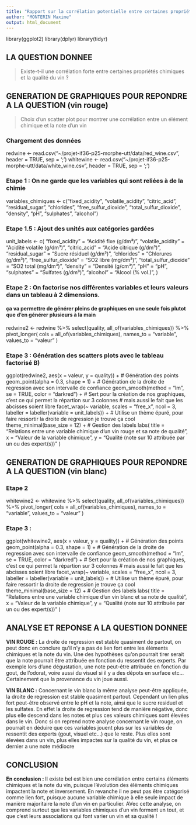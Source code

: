 ```yaml
---
title: "Rapport sur la corrélation potentielle entre certaines propriétés chimiques et la qualité du vin"
author: "MONTERIN Maxime"
output: html_document
---
```


library(ggplot2)
library(dplyr)
library(tidyr)

## **LA QUESTION DONNEE**

> Existe-t-il une corrélation forte entre certaines propriétés chimiques et la qualité du vin ?

## **GENERATION DE GRAPHIQUES POUR REPONDRE A LA QUESTION (vin rouge)**

> Choix d'un scatter plot pour montrer une corrélation entre un élément chimique et la note d'un vin


### Chargement des données
redwine <- read.csv("~/projet-if36-p25-morphe-utt/data/red_wine.csv", header = TRUE, sep = ';')
whitewine <- read.csv("~/projet-if36-p25-morphe-utt/data/white_wine.csv", header = TRUE, sep = ';')


### Etape 1 : On ne garde que les variables qui sont reliées à de la chimie
variables_chimiques <- c("fixed_acidity", "volatile_acidity", "citric_acid",
              "residual_sugar", "chlorides", "free_sulfur_dioxide",
              "total_sulfur_dioxide", "density", "pH", "sulphates", "alcohol")

### Etape 1.5 : Ajout des unités aux catégories gardées
unit_labels <- c(
  "fixed_acidity"         = "Acidité fixe (g/dm³)",
  "volatile_acidity"      = "Acidité volatile (g/dm³)",
  "citric_acid"           = "Acide citrique (g/dm³)",
  "residual_sugar"        = "Sucre résiduel (g/dm³)",
  "chlorides"             = "Chlorures (g/dm³)",
  "free_sulfur_dioxide"   = "SO2 libre (mg/dm³)",
  "total_sulfur_dioxide"  = "SO2 total (mg/dm³)",
  "density"               = "Densité (g/cm³)",
  "pH"                    = "pH",
  "sulphates"             = "Sulfates (g/dm³)",
  "alcohol"               = "Alcool (% vol.)",
)

### Etape 2 : On factorise nos différentes variables et leurs valeurs dans un tableau à 2 dimensions.
#### ça va permettre de générer pleins de graphiques en une seule fois plutot que d'en générer plusieurs à la main
redwine2 <- redwine %>%
  select(quality, all_of(variables_chimiques)) %>%
  pivot_longer(
    cols = all_of(variables_chimiques),
    names_to  = "variable",
    values_to = "valeur"
  )

### Etape 3 : Génération des scatters plots avec le tableau factorisé B)
ggplot(redwine2, aes(x = valeur, y = quality)) +
  # Génération des points
  geom_point(alpha = 0.3, shape = 1) +
  # Génération de la droite de regression avec son intervalle de confiance
  geom_smooth(method = "lm", se = TRUE, color = "darkred") +
  # Sert pour la création de nos graphiques, c'est ce qui permet la répartion sur 3 colonnes 
  # mais aussi le fait que les abcisses soient libre 
  facet_wrap(~ variable, scales = "free_x", ncol = 3, labeller = labeller(variable = unit_labels)) +
  # Utilise un thème épuré, pour faire ressortir la droite de regression je trouve ça cool
  theme_minimal(base_size = 12) +
  # Gestion des labels
  labs(
    title = "Relations entre une variable chimique d'un vin rouge et sa note de qualité",
    x     = "Valeur de la variable chimique",
    y     = "Qualité (note sur 10 attribuée par un ou des expert(s))"
  )

## **GENERATION DE GRAPHIQUES POUR REPONDRE A LA QUESTION (vin blanc)**

### Etape 2 
whitewine2 <- whitewine %>%
  select(quality, all_of(variables_chimiques)) %>%
  pivot_longer(
    cols = all_of(variables_chimiques),
    names_to  = "variable",
    values_to = "valeur"
  )

### Etape 3 :
ggplot(whitewine2, aes(x = valeur, y = quality)) +
  # Génération des points
  geom_point(alpha = 0.3, shape = 1) +
  # Génération de la droite de regression avec son intervalle de confiance
  geom_smooth(method = "lm", se = TRUE, color = "darkred") +
  # Sert pour la création de nos graphiques, c'est ce qui permet la répartion sur 3 colonnes 
  # mais aussi le fait que les abcisses soient libre 
  facet_wrap(~ variable, scales = "free_x", ncol = 3, labeller = labeller(variable = unit_labels)) +
  # Utilise un thème épuré, pour faire ressortir la droite de regression je trouve ça cool
  theme_minimal(base_size = 12) +
  # Gestion des labels
  labs(
    title = "Relations entre une variable chimique d'un vin blanc et sa note de qualité",
    x     = "Valeur de la variable chimique",
    y     = "Qualité (note sur 10 attribuée par un ou des expert(s))"
  )

## **ANALYSE ET REPONSE A LA QUESTION DONNEE**

**VIN ROUGE :**
La droite de regression est stable quasiment de partout, on peut donc en conclure qu'il n'y a pas de lien fort
entre les éléments chimiques et la note du vin. Une des hypothèses qu'on pourrait tirer serait que la note 
pourrait être attribuée en fonction du ressentit des experts. Par exemple lors d'une dégustation, une note
peut-être attribuée en fonction du gout, de l'odorat, voire aussi du visuel si il y a des dépots en surface etc...
Certainement que la provenance du vin joue aussi.

**VIN BLANC :**
Concernant le vin blanc la même analyse peut-être appliquée, la droite de regression est stable quasiment partout.
Cependant un lien plus fort peut-être observé entre le pH et la note, ainsi que le sucre residuel et les sulfates.
En effet la droite de regression tend de manière négative, donc plus elle descend dans les notes et plus ces valeurs
chimiques sont élevées dans le vin. Donc si on reprend notre analyse concernant le vin rouge, on pourrait en déduire
que ces variables jouent plus sur les variables de ressentit des experts (gout, visuel etc...) que le reste. Plus elles sont élevées dans un vin, plus elles impactes sur la qualité du vin, et plus ce dernier a une note médiocre

## **CONCLUSION**
**En conclusion : **
Il existe bel est bien une corrélation entre certains éléments chimiques et la note du vin, puisque l'évolution des éléments chimiques impactent la note et inversement. En revanche il ne peut pas être catégorisé comme lien fort, puisque aucune variable chimique à elle seule impact de manière majoritaire la note d'un vin en particulier. AVec cette analyse, on comprend surtout que les variables chimiques d'un vin forment un tout, et que c'est leurs associations qui font varier un vin et sa qualité ! 